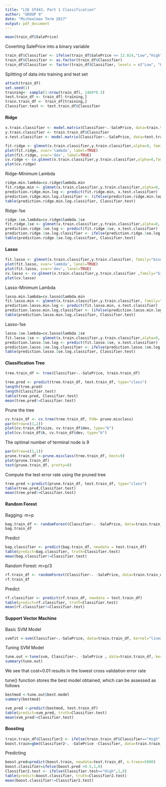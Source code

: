```yaml
---
title: "LSE ST443, Part 1 Classification"
author: "GROUP 9"
date: "Michealmas Term 2017"
output: pdf_document
---
```


```r
mean(train_df$SalePrice)
```

Coverting SalePrice into a binary variable

```r
train_df$Classifier <- ifelse(train_df$SalePrice <= 12.024,"Low","High")
train_df$Classifier <- as.factor(train_df$Classifier)
train_df$Classifier <- factor(train_df$Classifier, levels = c("Low", "High"))
```

Splitting of data into training and test set

```r
attach(train_df)
set.seed(1)
training<- sample(1:nrow(train_df), 1460*0.5)
test.train_df <- train_df[-training,]
train.train_df <- train_df[training,]
Classifier.test <- test.train_df$Classifier
```

#### Ridge

```r
x.train.classifier <- model.matrix(Classifier~.-SalePrice, data=train.train_df)
y.train.classifier <- train.train_df$Classifier
x.test.classifier <- model.matrix(Classifier~.-SalePrice, data=test.train_df)
```

```r
fit.ridge <- glmnet(x.train.classifier,y.train.classifier,alpha=0, family="binomial")
plot(fit.ridge, xvar='lambda', label=TRUE)
plot(fit.ridge, xvar='dev', label=TRUE)
cv.ridge <- cv.glmnet(x.train.classifier,y.train.classifier,alpha=0,family="binomial")
plot(cv.ridge)
```

Ridge-Minimum Lambda

```r
ridge.min.lambda=cv.ridge$lambda.min
fit.ridge.min <- glmnet(x.train.classifier,y.train.classifier,alpha=0, family="binomial", lambda=ridge.min.lambda)
prediction.ridge.min.log <- predict(fit.ridge.min, x.test.classifier)
prediction.ridge.min.log.classifier <- (ifelse(prediction.ridge.min.log >0.5,1,0))
table(prediction.ridge.min.log.classifier, Classifier.test)
```

Ridge-1se

```r
ridge.1se.lambda=cv.ridge$lambda.1se
fit.ridge.1se <- glmnet(x.train.classifier,y.train.classifier,alpha=0, family="binomial", lambda=ridge.1se.lambda)
prediction.ridge.1se.log <- predict(fit.ridge.1se, x.test.classifier)
prediction.ridge.1se.log.classifier <- ifelse(prediction.ridge.1se.log >0.5,1,0)
table(prediction.ridge.1se.log.classifier, Classifier.test)
```

#### Lasso

```r
fit.lasso <- glmnet(x.train.classifier,y.train.classifier, family="binomial")
plot(fit.lasso, xvar='lambda', lanel=TRUE)
plot(fit.lasso, xvar='dev', lanel=TRUE)
cv.lasso <- cv.glmnet(x.train.classifier,y.train.classifier ,family="binomial")
plot(cv.lasso)
``` 

Lasso-Minimum Lambda

```r
lasso.min.lambda=cv.lasso$lambda.min
fit.lasso.min <- glmnet(x.train.classifier,y.train.classifier, family="binomial", lambda=lasso.min.lambda)
prediction.lasso.min.log <- predict(fit.lasso.min, x.test.classifier)
prediction.lasso.min.log.classifier <- (ifelse(prediction.lasso.min.log >0.5,1,0))
table(prediction.lasso.min.log.classifier, Classifier.test)
```

Lasso-1se

```r
lasso.1se.lambda=cv.lasso$lambda.1se
fit.lasso.1se <- glmnet(x.train.classifier,y.train.classifier,alpha=0, family="binomial", lambda=lasso.1se.lambda)
prediction.lasso.1se.log <- predict(fit.lasso.1se, x.test.classifier)
prediction.lasso.1se.log.classifier <- ifelse(prediction.lasso.1se.log >0.5,1,0)
table(prediction.lasso.1se.log.classifier, Classifier.test)
```

#### Classification Tree

```r
tree.train_df <- tree(Classifier~.-SalePrice, train.train_df)
```

```r
tree.pred <- predict(tree.train_df, test.train_df, type="class")
length(tree.pred)
length(Classifier.test)
table(tree.pred, Classifier.test)
mean(tree.pred!=Classifier.test)
```

Prune the tree

```r
cv.train_df <- cv.tree(tree.train_df, FUN= prune.misclass)
par(mfrow=c(1,2))
plot(cv.train_df$size, cv.train_df$dev, type="b")
plot(cv.train_df$k, cv.train_df$dev, type="b")
```

The optimal number of terminal node is 9

```r
par(mfrow=c(1,1))
prune.train_df <-prune.misclass(tree.train_df, best=9)
plot(prune.train_df)
text(prune.train_df, pretty=0)
```

Compute the test error rate using the pruned tree 

```r
tree.pred <-predict(prune.train_df, test.train_df, type="class")
table(tree.pred,Classifier.test)
mean(tree.pred!=Classifier.test)
```

#### Random Forest

Bagging: m=p

```r
bag.train_df <- randomForest(Classifier~. -SalePrice, data=train.train_df, mtry=79, importance=TRUE)
bag.train_df
```

Predict

```r
bag.classifier <- predict(bag.train_df, newdata = test.train_df) 
table(predict=bag.classifier, truth=Classifier.test)
mean(bag.classifier!=Classifier.test)
```

Random Forest: m=p/3

```r
rf.train_df <- randomForest(Classifier~. -SalePrice, data=train.train_df, mtry=26, importance=TRUE)
rf.train_df
```

Predict

```r
rf.classifier <- predict(rf.train_df, newdata = test.train_df) 
table(predict=rf.classifier, truth=Classifier.test)
mean(rf.classifier!=Classifier.test)
```

#### Support Vector Machine

Basic SVM Model

```r
svmfit <-svm(Classifier~.-SalePrice, data=train.train_df, kernel="linear", cost=10, scale=FALSE)
```

Tuning SVM Model

```r
tune.out <-tune(svm, Classifier~. -SalePrice , data=train.train_df, kernel="linear", ranges=list(cost=c(0.001, 0.01, 0.1, 1, 5, 10, 100)))
summary(tune.out)
```

We see that cost=0.01 results in the lowest cross validation error rate

tune() function stores the best model obtained, which can be assessed as follows

```r
bestmod <-tune.out$best.model
summary(bestmod)

svm_pred <-predict(bestmod, test.train_df)
table(predict=svm_pred, truth=Classifier.test)
mean(svm_pred!=Classifier.test)
```

#### Boosting

```r
train.train_df$Classifier2 <- ifelse(train.train_df$Classifier=="High",1,0)
boost.train=gbm(Classifier2~. -SalePrice -Classifier, data=train.train_df, distribution="bernoulli", n.trees = 5000, interaction.depth = 4)
```

Predicting

```r
boost.pred=predict(boost.train, newdata=test.train_df, n.trees=5000)
boost.classifier=ifelse(boost.pred >0.5,1,0)
Classifier2.test <- ifelse(Classifier.test=="High",1,0)
table(predict=boost.classifier, truth=Classifier2.test)
mean(boost.classifier!=Classifier2.test)
```
